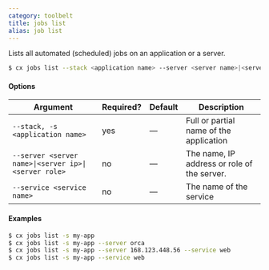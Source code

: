 ```yaml
---
category: toolbelt
title: jobs list
alias: job list
---
```


Lists all automated (scheduled) jobs on an application or a server.

```bash
$ cx jobs list --stack <application name> --server <server name>|<server ip>|<server role> --service <service name>
```

#### Options

| Argument | Required? | Default | Description |
|  ---  |  ---  |  ---  |  ---  |
| `--stack, -s <application name>` | yes | — | Full or partial name of the application |
| `--server <server name>\|<server ip>\|<server role>` | no | — | The name, IP address or role of the server. |
| `--service <service name>` | no | — | The name of the service  |

#### Examples

```bash
$ cx jobs list -s my-app
$ cx jobs list -s my-app --server orca
$ cx jobs list -s my-app --server 168.123.448.56 --service web
$ cx jobs list -s my-app --service web
```
